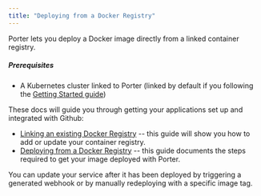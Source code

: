 ```yaml
---
title: "Deploying from a Docker Registry"
---
```


Porter lets you deploy a Docker image directly from a linked container registry.

##### Prerequisites

* A Kubernetes cluster linked to Porter (linked by default if you following the [Getting Started guide](/getting-started/overview))

These docs will guide you through getting your applications set up and integrated with Github:

* [Linking an existing Docker Registry](/deploying-applications/deploying-from-docker-registry/linking-existing-registry) \-- this guide will show you how to add or update your container registry.
* [Deploying from a Docker Registry](/deploying-applications/deploying-from-docker-registry/deploying) \-- this guide documents the steps required to get your image deployed with Porter.

You can update your service after it has been deployed by triggering a generated webhook or by manually redeploying with a specific image tag.
